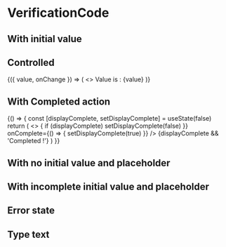 
<Meta title="Components/VerificationCode" component={VerificationCode} />

# VerificationCode

## With initial value

<Canvas>
  <Story name="initial">
    <VerificationCode initialValue="1337" inputId="verification-code-input" />
  </Story>
</Canvas>

## Controlled

<Canvas>
  <Story name="controlled">
    <ControlValue>
      {({ value, onChange }) => (
        <>
          <VerificationCode
            value={value}
            onChange={onChange}
            placeholder="0000"
            inputId="verification-code-input-controlled"
          />
          Value is : {value}
        </>
      )}
    </ControlValue>
  </Story>
</Canvas>

## With Completed action

<Canvas>
  <Story name="on-complete">
    {() => {
      const [displayComplete, setDisplayComplete] = useState(false)
      return (
        <>
          <VerificationCode
            placeholder="0000"
            inputId="verification-code-input-completed-action"
            onChange={() => {
              if (displayComplete) setDisplayComplete(false)
            }}
            onComplete={() => {
              setDisplayComplete(true)
            }}
          />
          {displayComplete && 'Completed !'}
        </>
      )
    }}
  </Story>
</Canvas>

## With no initial value and placeholder

<Canvas>
  <Story name="no-initial">
    <VerificationCode
      placeholder="0000"
      inputId="verification-code-input-no-value"
    />
  </Story>
</Canvas>

## With incomplete initial value and placeholder

<Canvas>
  <Story name="incomplete">
    <VerificationCode
      fields={6}
      initialValue="13"
      placeholder="0037"
      inputId="verification-code-input-incomplete"
    />
  </Story>
</Canvas>

## Error state

<Canvas>
  <Story name="error">
    <VerificationCode inputId="error" initialValue="13" error />
  </Story>
</Canvas>

## Type text

<Canvas>
  <Story name="type-text">
    <VerificationCode type="text" initialValue="13" />
  </Story>
</Canvas>

<ArgsTable of={VerificationCode} />
